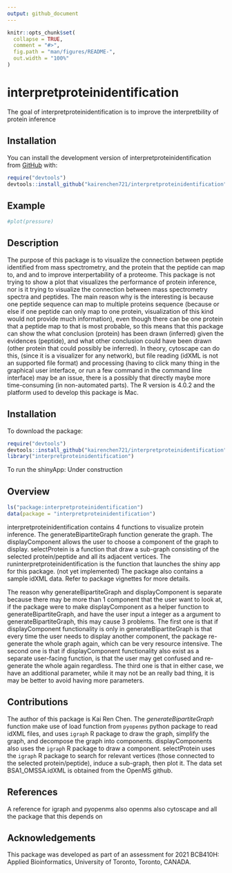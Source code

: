 ```yaml
---
output: github_document
---
```


<!-- README.md is generated from README.Rmd. Please edit that file -->

```r
knitr::opts_chunk$set(
  collapse = TRUE,
  comment = "#>",
  fig.path = "man/figures/README-",
  out.width = "100%"
)
```

# interpretproteinidentification

<!-- badges: start -->
<!-- badges: end -->

The goal of interpretproteinidentification is to improve the interpretbility of protein inference

## Installation

You can install the development version of interpretproteinidentification from [GitHub](https://github.com/) with:

``` r
require("devtools")
devtools::install_github("kairenchen721/interpretproteinidentification")
```

## Example

<!-- You'll still need to render `README.Rmd` regularly, to keep `README.md` up-to-date. `devtools::build_readme()` is handy for this. You could also use GitHub Actions to re-render `README.Rmd` every time you push. An example workflow can be found here: <https://github.com/r-lib/actions/tree/v1/examples>. -->

<!-- You can also embed plots, for example: -->

```r
#plot(pressure)
```

<!-- In that case, don't forget to commit and push the resulting figure files, so they display on GitHub and CRAN. -->

## Description
The purpose of this package is to visualize the connection between peptide identified from mass spectrometry, and the protein that the peptide can map to, and and to improve interpertability of a proteome. This package is not trying to show a plot that visualizes the performance of protein inference, nor is it trying to visualize the connection between mass spectrometry spectra and peptides. The main reason why is the interesting is because one peptide sequence can map to multiple proteins sequence (because or else if one peptide can only map to one protein, visualization of this kind would not provide much information), even though there can be one protein that a peptide map to that is most probable, so this means that this package can show the what conclusion (protein) has been drawn (inferred) given the evidences (peptide), and what other conclusion could have been drawn (other protein that could possibly be inferred). In theory, cytoscape can do this, (since it is a visualizer for any network), but file reading (idXML is not an supported file format) and processing (having to click many thing in the graphical user interface, or run a few command in the command line interface) may be an issue, there is a possibly that directly maybe more time-consuming (in non-automated parts).
The R version is 4.0.2 and the platform used to develop this package is Mac. 

## Installation

To download the package:
```r
require("devtools")
devtools::install_github("kairenchen721/interpretproteinidentification", build_vignettes = TRUE)
library("interpretproteinidentification")
```
  
To run the shinyApp:
         Under construction

## Overview
```r
ls("package:interpretproteinidentification")
data(package = "interpretproteinidentification")
```
interpretproteinidentification contains 4 functions to visualize protein inference. The generateBipartiteGraph function generate the graph. The displayComponent allows the user to choose a component of the graph to display. selectProtein is a function that draw a sub-graph consisting of the selected protein/peptide and all its adjacent vertices. The runinterpretproteinidentification is the function that launches the shiny app for this package. (not yet implemented) The package also contains a sample idXML data. Refer to package vignettes for more details.

The reason why generateBipartiteGraph and displayComponent is separate because there may be more than 1 component that the user want to look at, if the package were to make displayComponent as a helper function to generateBipartiteGraph, and have the user input a integer as a argument to generateBipartiteGraph, this may cause 3 problems. The first one is that if displayComponent functionality is only in generateBipartiteGraph is that every time the user needs to display another component, the package re-generate the whole graph again, which can be very resource intensive. The second one is that if displayComponent functionality also exist as a separate user-facing function, is that the user may get confused and re-generate the whole again regardless. The third one is that in either case, we have an additional parameter, while it may not be an really bad thing, it is may be better to avoid having more parameters. 
  
## Contributions
The author of this package is Kai Ren Chen. The *generateBipartiteGraph* function make use of load function from `pyopenms` python package to read idXML files, and uses `igraph` R package to draw the graph, simplify the graph, and decompose the graph into components. displayComponents also uses the `igraph` R package to draw a component. selectProtein uses the `igraph` R package to search for relevant vertices (those connected to the selected protein/peptide), induce a sub-graph, then plot it. The data set BSA1_OMSSA.idXML is obtained from the OpenMS github. 

## References

A reference for igraph
and pyopenms
also openms
also cytoscape
and all the package that this depends on 
  
## Acknowledgements
This package was developed as part of an assessment for 2021 BCB410H: Applied Bioinformatics, University of Toronto, Toronto, CANADA.


